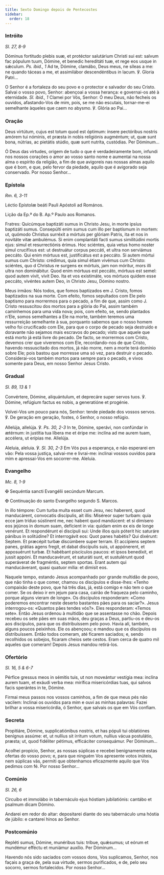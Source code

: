 ```yaml
---
title: Sexto Domingo depois de Pentecostes
sidebar:
  order: 18
---
```


### Intróito

<em>Sl. 27, 8-9</em>

<div class="side-by-side not-content">

Dóminus fortitudo plebis suæ, et protéctor salutárium Christi sui est: salvum fac pópulum tuum, Dómine, et benedic hereditáti tuæ, et rege eos usque in sǽculum. <em>Ps. ibid., 1</em> Ad te, Dómine, clamábo, Deus meus, ne síleas a me: ne quando táceas a me, et assimilábor descendéntibus in lacum. ℣. Gloria Patri...

O Senhor é a fortaleza do seu povo e o protector e salvador do seu Cristo. Salvai o vosso povo, Senhor: abençoai a vossa herança: e governai-os até à eternidade. <em>Sl. ibid., 1</em> Clamei por Vós, Senhor: Ó meu Deus, não fecheis os ouvidos, afastando-Vos de mim, pois, se me não escutais, tornar-me-ei semelhante àqueles que caem no abysmo. ℣. Glória ao Pai...

</div>

### Oração

<div class="side-by-side not-content">

Deus virtútum, cujus est totum quod est óptimum: ínsere pectóribus nostris amórem tui nóminis, et præsta in nobis religiónis augméntum; ut, quæ sunt bona, nútrias, ac pietátis stúdio, quæ sunt nutríta, custódias. Per Dóminum...

Ó Deus das virtudes, origem de tudo o que é verdadeiramente bom, infundi nos nossos corações o amor ao vosso santo nome e aumentai na nossa alma o espírito da religião, a fim de que avigoreis nas nossas almas aquilo que é bom, e que, pelo fervor da piedade, aquilo que é avigorado seja conservado. Por nosso Senhor...

</div>

### Epístola

<em>Rm. 6, 3-11</em>

<div class="side-by-side not-content">

Léctio Epístolæ beáti Pauli Apóstoli ad Romános.

Lição da Ep.ª do B. Ap.º Paulo aos Romanos.

Fratres: Quicúmque baptizáti sumus in Christo Jesu, in morte ipsíus baptizáti sumus. Consepúlti enim sumus cum illo per baptísmum in mortem: ut, quómodo Christus surréxit a mórtuis per glóriam Patris, ita et nos in novitáte vitæ ambulémus. Si enim complantáti facti sumus similitúdini mortis ejus: simul et resurrectiónis érimus. Hoc sciéntes, quia vetus homo noster simul crucifíxus est: ut destruátur corpus peccáti, et ultra non serviámus peccáto. Qui enim mórtuus est, justificátus est a peccáto. Si autem mórtui sumus cum Christo: crédimus, quia simul étiam vivémus cum Christo: sciéntes, quo d Christus re surgens ex mórtuis, jam non móritur, mors illi ultra non dominábitur. Quod enim mórtuus est peccáto, mórtuus est semel: quod autem vivit, vivit Deo. Ita et vos existimáte, vos mórtuos quidem esse peccáto, vivéntes autem Deo, in Christo Jesu, Dómino nostro.

Meus irmãos: Nós todos, que fomos baptizados em J. Cristo, fomos baptizados na sua morte. Com efeito, fomos sepultados com Ele pelo baptismo para morrermos para o pecado, a fim de que, assim como J. Cristo ressuscitou dos mortos para a glória do Pai, assim também caminhemos para uma vida nova; pois, com efeito, se, sendo plantados n’Ele, somos semelhantes a Ele na morte, também teremos uma ressurreição semelhante à sua, porquanto sabemos que o nosso homem velho foi crucificado com Ele, para que o corpo de pecado seja destruído e doravante não sejamos mais escravos do pecado; visto que aquele que está morto já está livre do pecado. De facto, se morrermos com Cristo, devemos crer que viveremos com Ele, recordando-nos de que Cristo, havendo ressuscitado dos mortos, já não morre, nem a morte terá domínio sobre Ele; pois bastou que morresse uma só vez, para destruir o pecado. Considerai-vos também mortos para sempre para o pecado, e vivos somente para Deus, em nosso Senhor Jesus Cristo.

</div>

### Gradual

<em>Sl. 89, 13 & 1</em>

<div class="side-by-side not-content">

Convértere, Dómine, aliquántulum, et deprecáre super servos tuos. ℣. Dómine, refúgium factus es nobis, a generatióne et progénie.

Volvei-Vos um pouco para nós, Senhor: tende piedade dos vossos servos. ℣. De geração em geração, fostes, ó Senhor, o nosso refúgio.

Allelúja, allelúja. ℣. <em>Ps. 30, 2-3</em> In te, Dómine, sperávi, non confúndar in ætérnum: in justítia tua líbera me et éripe me: inclína ad me aurem tuam, accélera, ut erípias me. Allelúja.

Aleluia, aleluia. ℣. <em>Sl. 30, 2-3</em> Em Vós pus a esperança, e não esperarei em vão: Pela vossa justiça, salvai-me e livrai-me: inclinai vossos ouvidos para mim e apressai-Vos em socorrer-me. Aleluia.

</div>

### Evangelho

<em>Mc. 8, 1-9</em>

<div class="side-by-side not-content">

<span class="cross text-red-500">✠</span> Sequéntia sancti Evangélii secúndum Marcum.

<span class="cross text-red-500">✠</span> Continuação do santo Evangelho segundo S. Marcos.

In illo témpore: Cum turba multa esset cum Jesu, nec haberent, quod manducárent, convocatis discípulis, ait illis: Miséreor super turbam: quia ecce jam tríduo sústinent me, nec habent quod mandúcent: et si dimísero eos jejúnos in domum suam, defícient in via: quidam enim ex eis de longe venérunt. Et respondérunt ei discípuli sui: Unde illos quis póterit hic saturáre pánibus in solitúdine? Et interrogávit eos: Quot panes habétis? Qui dixérunt: Septem. Et præcépit turbæ discúmbere super terram. Et accípiens septem panes, grátias agens fregit, et dabat discípulis suis, ut appónerent, et apposuérunt turbæ. Et habébant piscículos paucos: et ipsos benedíxit, et jussit appóni. Et manducavérunt, et saturáti sunt, et sustulérunt quod superáverat de fragméntis, septem sportas. Erant autem qui manducáverant, quasi quatuor mília: et dimísit eos.

Naquele tempo, estando Jesus acompanhado por grande multidão de povo, que não tinha o que comer, chamou os discípulos e disse-lhes: «Tenho compaixão deste povo, que há três dias, já, está comigo e não tem o que comer. Se os deixo ir em jejum para casa, cairão de fraqueza pelo caminho, porque alguns vieram de longe». Os discípulos responderam: «Como poderemos encontrar neste deserto bastantes pães para os saciar?». Jesus interrogou-os: «Quantos pães tendes vós?». Eles responderam: «Temos sete». Então Jesus ordenou à multidão que se assentasse no chão. Depois recebeu os sete pães em suas mãos, deu graças a Deus, partiu-os e deu-os aos discípulos, para que os distribuíssem pelo povo. Havia ali, também, alguns poucos peixinhos. Ele os abençoou; e mandou que os discípulos os distribuíssem. Então todos comeram, até ficarem saciados; e, sendo recolhidos os sobejos, ficaram cheios sete cestos. Eram cerca de quatro mil aqueles que comeram! Depois Jesus mandou retirá-los.

</div>

### Ofertório

<em>Sl. 16, 5 & 6-7</em>

<div class="side-by-side not-content">

Pérfice gressus meos in sémitis tuis, ut non moveántur vestígia mea: inclína aurem tuam, et exáudi verba mea: mirífica misericórdias tuas, qui salvos facis sperántes in te, Dómine.

Firmai meus passos nos vossos caminhos, a fim de que meus pés não vacilem: Inclinai os ouvidos para mim e ouvi as minhas palavras: Fazei brilhar a vossa misericórdia, ó Senhor, que salvais os que em Vós confiam.

</div>

### Secreta

<div class="side-by-side not-content">

Propitiáre, Dómine, supplicatiónibus nostris, et has pópuli tui oblatiónes benígnus assúme: et, ut nullíus sit írritum votum, nullíus vácua postulátio, præsta; ut, quod fidéliter pétimus, efficáciter consequámur. Per Dóminum...

Acolhei propício, Senhor, as nossas súplicas e recebei benignamente estas ofertas do vosso povo; e, para que ninguém Vos apresente votos inúteis, nem súplicas vãs, permiti que obtenhamos eficazmente aquilo que Vos pedimos com fé. Por nosso Senhor...

</div>

### Comúnio

<em>Sl. 26, 6</em>

<div class="side-by-side not-content">

Circuíbo et immolábo in tabernáculo ejus hóstiam jubilatiónis: cantábo et psalmum dicam Dómino.

Andarei em redor do altar: depositarei diante do seu tabernáculo uma hóstia de júbilo: e cantarei hinos ao Senhor.

</div>

### Postcomúnio

<div class="side-by-side not-content">

Repléti sumus, Dómine, munéribus tuis: tríbue, quǽsumus; ut eórum et mundémur efféctu et muniámur auxílio. Per Dóminum...

Havendo nós sido saciados com vossos dons, Vos suplicamos, Senhor, nos façais a graça de, pela sua virtude, sermos purificados, e de, pelo seu socorro, sermos fortalecidos. Por nosso Senhor...

</div>
